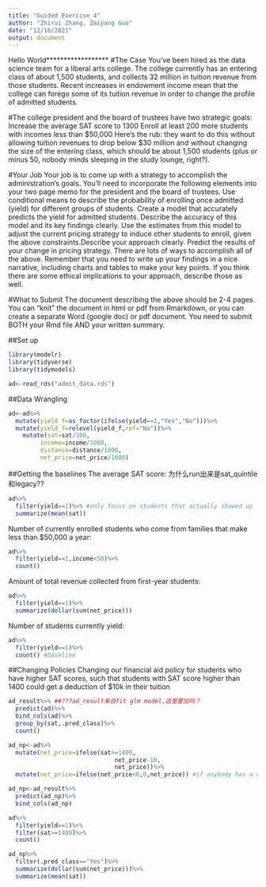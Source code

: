 ```yaml
---
title: "Guided Exercise 4"
author: "Zhirui Zhang, Zaiyang Guo"
date: "12/16/2021"
output: document
---
```

Hello World******************
#The Case
You’ve been hired as the data science team for a liberal arts college. The college currently has an entering class of about 1,500 students, and collects 32 million in tuition revenue from those students. Recent increases in endowment income mean that the college can forego some of its tuition revenue in order to change the profile of admitted students.

#The college president and the board of trustees have two strategic goals:
Increase the average SAT score to 1300
Enroll at least 200 more students with incomes less than $50,000
Here’s the rub: they want to do this without allowing tuition revenues to drop below $30 million and without changing the size of the entering class, which should be about 1,500 students (plus or minus 50, nobody minds sleeping in the study lounge, right?).

#Your Job
Your job is to come up with a strategy to accomplish the administration’s goals.
You’ll need to incorporate the following elements into your two page memo for the president and the board of trustees.
Use conditional means to describe the probability of enrolling once admitted (yield) for different groups of students.
Create a model that accurately predicts the yield for admitted students. Describe the accuracy of this model and its key findings clearly.
Use the estimates from this model to adjust the current pricing strategy to induce other students to enroll, given the above constraints.Describe your approach clearly.
Predict the results of your change in pricing strategy.
There are lots of ways to accomplish all of the above. Remember that you need to write up your findings in a nice narrative, including charts and tables to make your key points. If you think there are some ethical implications to your approach, describe those as well.

#What to Submit
The document describing the above should be 2-4 pages. You can “knit” the document in html or pdf from Rmarkdown, or you can create a separate Word (google doc) or pdf document. You need to submit BOTH your Rmd file AND your written summary.



##Set up
```r
library(modelr)
library(tidyverse)
library(tidymodels)
```

```r
ad<-read_rds("admit_data.rds")
```

##Data Wrangling
```r
ad<-ad%>%
  mutate(yield_f=as_factor(ifelse(yield==1,"Yes","No")))%>%
  mutate(yield_f=relevel(yield_f,ref="No"))%>%
    mutate(sat=sat/100,
         income=income/1000,
         distance=distance/1000,
         net_price=net_price/1000)
```

##Getting the baselines
The average SAT score: 为什么run出来是sat_quintile和legacy??
```r
ad%>%
  filter(yield==1)%>% #only focus on students that actually showed up
  summarize(mean(sat))
```
Number of currently enrolled students who come from families that make less than $50,000 a year:
```r
ad%>%
  filter(yield==1,income<50)%>%
  count()
```
Amount of total revenue collected from first-year students:
```r
ad%>%
  filter(yield==1)%>%
  summarize(dollar(sum(net_price)))
```
Number of students currently yield:
```r
ad%>%
  filter(yield==1)%>%
  count() #baseline
```

##Changing Policies
Changing our financial aid policy for students who have higher SAT scores, such that students with SAT score higher than 1400 could get a deduction of $10k in their tuition
```r
ad_result%>% ##???ad_result来自fit glm model,这里要加吗？
  predict(ad)%>%
  bind_cols(ad)%>%
  group_by(sat,.pred_class)%>%
  count()
```
```r
ad_np<-ad%>%
  mutate(net_price=ifelse(sat>=1400, 
                              net_price-10,
                              net_price))%>%
  mutate(net_price=ifelse(net_price<0,0,net_price)) #if anybody has a net price of 0, change it to 0, otherwise leave it as it is-> because we don't charge people negative tuition!
```
```r
ad_np<-ad_result%>%
  predict(ad_np)%>%
  bind_cols(ad_np)
```
```r
ad%>%
  filter(yield==1)%>%
  filter(sat>=1400)%>%
  count()
```
```r
ad_np%>%
  filter(.pred_class=="Yes")%>%
  summarize(dollar(sum(net_price)))%>%
  summarize(mean(sat))
```





